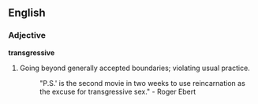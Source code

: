 ==English==
===Adjective===
'''transgressive'''
# Going beyond generally accepted boundaries; violating usual practice. 
#:"P.S.' is the second movie in two weeks to use reincarnation as the excuse for transgressive sex." - Roger Ebert